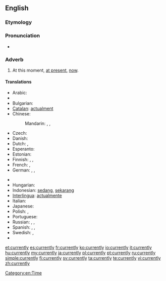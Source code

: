 ==English==

===Etymology===
{{suffix|current|ly}}

===Pronunciation===
* {{audio|en-us-currently.ogg|Audio (US)}}

===Adverb===
{{en-adv}}

# At this moment, [[at present]], [[now]].

====Translations====
{{trans-top|At this moment}}
* Arabic: {{t-|ar|حاليا|alt=حالياً|tr=Halíyyan}}
* {{trreq|hy}}
* Bulgarian: {{t+|bg|понастоящем}}
* [[Catalan]]: [[actualment]]
* Chinese:
*: Mandarin: {{t-|cmn|目前|tr=mùqián|sc=Hani}}, {{t|cmn|此刻|tr=cǐkè|sc=Hani}},  {{t|cmn|眼前|tr=yǎnqián|sc=Hani}}
* Czech: {{t-|cs|momentálně}}
* Danish: {{t-|da|i øjeblikket}}
* Dutch: {{t+|nl|momenteel}}, {{t+|nl|huidig}}
* Esperanto: {{t-|eo|momente}}
* Estonian: {{t+|et|praegu}}
* Finnish: {{t+|fi|parhaillaan}}, {{t-|fi|parastaikaa}}, {{t-|fi|tällä hetkellä}}
* French: {{t+|fr|maintenant}}, {{t+|fr|actuellement}}
* German: {{t+|de|momentan}},  {{t+|de|zur Zeit}},  {{t+|de|zurzeit}}
{{trans-mid}}
* {{trreq|he}}
* Hungarian: {{t+|hu|jelenleg}}
* Indonesian: [[sedang]], [[sekarang]]
* [[Interlingua]]: [[actualmente]]
* Italian: {{t+|it|attualmente}}
* Japanese: {{t+|ja|現在|alt=現在は|tr=げんざいは, genzai-wa}}
* Polish: {{t+|pl|obecnie}}, {{t+|pl|aktualnie}}
* Portuguese: {{t+|pt|atualmente}}
* Russian: {{t-|ru|в данный момент|tr=v dánnyj momént}}, {{t-|ru|в настоящее время|tr=v nastojáščeje vrémja}}, {{t+|ru|сейчас|tr=sejčás}}
* Spanish: {{t-|es|actualmente}}, {{t+|es|ahora}}, {{t+|es|hoy}}
* Swedish: {{t+|sv|för närvarande}}, {{t+|sv|nu}}
* {{trreq|th}}
{{trans-bottom}}

[[Category:en:Time]]

[[et:currently]]
[[es:currently]]
[[fr:currently]]
[[ko:currently]]
[[io:currently]]
[[it:currently]]
[[hu:currently]]
[[my:currently]]
[[ja:currently]]
[[pl:currently]]
[[pt:currently]]
[[ru:currently]]
[[simple:currently]]
[[fi:currently]]
[[sv:currently]]
[[ta:currently]]
[[te:currently]]
[[vi:currently]]
[[zh:currently]]